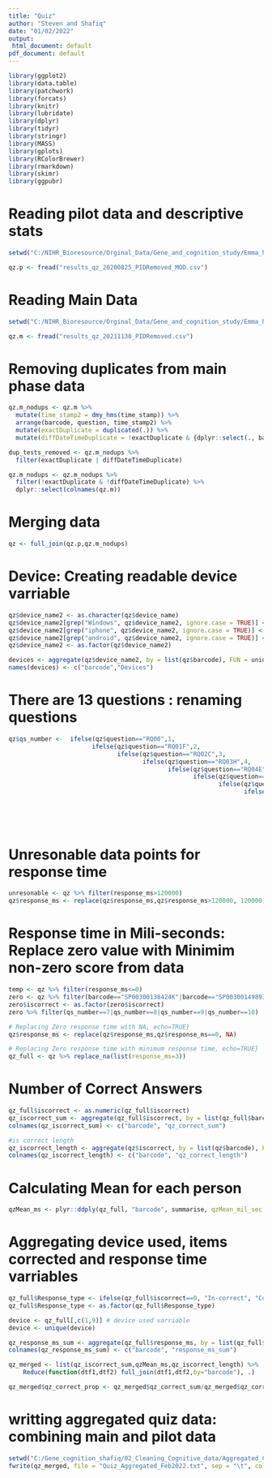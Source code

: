 ---
title: "Quiz"
author: "Steven and Shafiq"
date: "01/02/2022"
output:
 html_document: default
pdf_document: default
---
  
```{r setup, echo=FALSE, message=FALSE, warning=FALSE}
library(ggplot2)
library(data.table)
library(patchwork)
library(forcats)
library(knitr)
library(lubridate)
library(dplyr)
library(tidyr)
library(stringr)
library(MASS)
library(gplots)
library(RColorBrewer)
library(rmarkdown)
library(skimr)
library(ggpubr)
```

# Reading pilot data and descriptive stats 
```{r Reading pilot file, echo = FALSE, warning = FALSE}
setwd("C:/NIHR_Bioresource/Orginal_Data/Gene_and_cognition_study/Emma_har/G&C_Main_Phase1_Pilot_new/results_20200825_Modified_SPIDs")

qz.p <- fread("results_qz_20200825_PIDRemoved_MOD.csv")
```

# Reading Main Data
```{r Reading data, echo = FALSE, warning = FALSE}
setwd("C:/NIHR_Bioresource/Orginal_Data/Gene_and_cognition_study/Emma_har/G&C_Main_Phase1_Cognitive_Data/G&P Main phase cognitive data - Part 1_Updated_17.06.2022")

qz.m <- fread("results_qz_20211130_PIDRemoved.csv")
```


# Removing duplicates from main phase data
```{r}
qz.m_nodups <- qz.m %>% 
  mutate(time_stamp2 = dmy_hms(time_stamp)) %>% 
  arrange(barcode, question, time_stamp2) %>% 
  mutate(exactDuplicate = duplicated(.)) %>%  
  mutate(diffDateTimeDuplicate = !exactDuplicate & {dplyr::select(., barcode, question) %>% duplicated()})

dup_tests_removed <- qz.m_nodups %>% 
  filter(exactDuplicate | diffDateTimeDuplicate) 

qz.m_nodups <- qz.m_nodups %>% 
  filter(!exactDuplicate & !diffDateTimeDuplicate) %>% 
  dplyr::select(colnames(qz.m))
```


# Merging data 
```{r, echo = FALSE, warning = FALSE}
qz <- full_join(qz.p,qz.m_nodups) 
```

# Device: Creating readable device varriable
```{r Deive use, echo = FALSE, warning = FALSE}
qz$device_name2 <- as.character(qz$device_name)
qz$device_name2[grep("Windows", qz$device_name2, ignore.case = TRUE)] <- "Windows 10"
qz$device_name2[grep("iphone", qz$device_name2, ignore.case = TRUE)] <- "iPhone"
qz$device_name2[grep("android", qz$device_name2, ignore.case = TRUE)] <- "Android"
qz$device_name2 <- as.factor(qz$device_name2)

devices <- aggregate(qz$device_name2, by = list(qz$barcode), FUN = unique)
names(devices) <- c("barcode","Devices")
```

# There are 13 questions : renaming questions 
```{r Questions, echo = FALSE, warning = FALSE}
qz$qs_number <-  ifelse(qz$question=="RQ00",1,
                       ifelse(qz$question=="RQ01F",2,
                              ifelse(qz$question=="RQ02C",3,
                                     ifelse(qz$question=="RQ03H",4,
                                            ifelse(qz$question=="RQ04E",5,
                                                   ifelse(qz$question=="RQ05D",6,
                                                          ifelse(qz$question=="RQ06I",7,
                                                                 ifelse(qz$question=="RQ07J",8,
                                                                        ifelse(qz$question=="RQ08G",9,
                                                                               ifelse(qz$question=="RQ09B",10,
                                                                                      ifelse(qz$question=="RQ10",11,
                                                                                          ifelse(qz$question=="RQ12K",12,13))))))))))))
```


# Unresonable data points for response time
```{r }
unresonable <- qz %>% filter(response_ms>120000)
qz$response_ms <- replace(qz$response_ms,qz$response_ms>120000, 120000)
```

# Response time in Mili-seconds: Replace zero value with Minimim non-zero score from data
```{r, echo = FALSE, warning = FALSE}
temp <- qz %>% filter(response_ms<=0) 
zero <- qz %>% filter(barcode=="SP00300138424K"|barcode=="SP00300149893B")
zero$iscorrect <- as.factor(zero$iscorrect)
zero %>% filter(qs_number==7|qs_number==8|qs_number==9|qs_number==10)

# Replacing Zero response time with NA, echo=TRUE}
qz$response_ms <- replace(qz$response_ms,qz$response_ms==0, NA)

# Replacing Zero response time with minimum response time, echo=TRUE}
qz_full <- qz %>% replace_na(list(response_ms=3))
```


# Number of Correct Answers
```{r, echo = FALSE, warning = FALSE}
qz_full$iscorrect <- as.numeric(qz_full$iscorrect)
qz_iscorrect_sum <- aggregate(qz_full$iscorrect, by = list(qz_full$barcode), FUN = sum)
colnames(qz_iscorrect_sum) <- c("barcode", "qz_correct_sum")

#is correct length
qz_iscorrect_length <- aggregate(qz$iscorrect, by = list(qz$barcode), FUN = length)
colnames(qz_iscorrect_length) <- c("barcode", "qz_correct_length")
```

# Calculating Mean for each person
```{r}
qzMean_ms <- plyr::ddply(qz_full, "barcode", summarise, qzMean_mil_sec = mean(response_ms), device_name2 = unique(device_name2))
```


# Aggregating device used, items corrected and response time varriables
```{r Aggregate Varriables, echo=TRUE, warning=TRUE}
qz_full$Response_type <- ifelse(qz_full$iscorrect==0, "In-correct", "Correct")
qz_full$Response_type <- as.factor(qz_full$Response_type)

device <- qz_full[,c(1,9)] # device used varriable
device <- unique(device)

qz_response_ms_sum <- aggregate(qz_full$response_ms, by = list(qz_full$barcode), FUN = sum, na.rm=TRUE)
colnames(qz_response_ms_sum) <- c("barcode", "response_ms_sum")

qz_merged <- list(qz_iscorrect_sum,qzMean_ms,qz_iscorrect_length) %>%
    Reduce(function(dtf1,dtf2) full_join(dtf1,dtf2,by="barcode"), .)

qz_merged$qz_correct_prop <- qz_merged$qz_correct_sum/qz_merged$qz_correct_length
```

# writting aggregated quiz data: combining main and pilot data
```{r , echo = FALSE, warning = FALSE}
setwd("C:/Gene_cognition_shafiq/02_Cleaning_Cognitive_data/Aggregated_Clean_Cognitive_Data")
fwrite(qz_merged, file = "Quiz_Aggregated_Feb2022.txt", sep = "\t", col.names = TRUE, row.names = FALSE, quote=FALSE)
```

